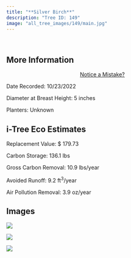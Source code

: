 ```yaml
---
title: "**Silver Birch**"
description: "Tree ID: 149"
image: "all_tree_images/149/main.jpg"
---
```


<br>

## **More Information**
::: column-margin
<center><a class="button" href="https://forms.gle/W6f5nwYxrM33hF4f7">Notice a Mistake?</a></center>
:::


Date Recorded:  10/23/2022

Diameter at Breast Height:  5  inches

Planters:  Unknown

## **i-Tree Eco Estimates**


 Replacement Value: $ 179.73

 Carbon Storage:  136.1  lbs

 Gross Carbon Removal:  10.9  lbs/year

 Avoided Runoff:  9.2  ft<sup>3</sup>/year

 Air Pollution Removal:  3.9  oz/year

## **Images**


 ![](all_tree_images/149/IMG_6917.jpg)

 ![](all_tree_images/149/IMG_6918.jpg)

 ![](all_tree_images/149/main.jpg)
